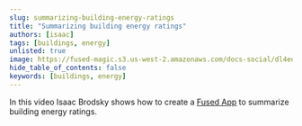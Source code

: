 ```yaml
---
slug: summarizing-building-energy-ratings
title: "Summarizing building energy ratings"
authors: [isaac]
tags: [buildings, energy]
unlisted: true
image: https://fused-magic.s3.us-west-2.amazonaws.com/docs-social/dl4eo_preview.png
hide_table_of_contents: false
keywords: [buildings, energy]
---
```


In this video Isaac Brodsky shows how to create a [Fused App](/workbench/app-builder/) to summarize building energy ratings.
